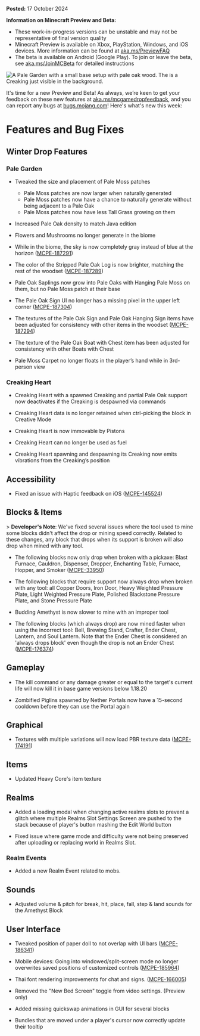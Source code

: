 **Posted:** 17 October 2024

**Information on Minecraft Preview and Beta:**

-   These work-in-progress versions can be unstable and may not be representative of final version quality
-   Minecraft Preview is available on Xbox, PlayStation, Windows, and iOS devices. More information can be found at [aka.ms/PreviewFAQ](https://aka.ms/PreviewFAQ)
-   The beta is available on Android (Google Play). To join or leave the beta, see [aka.ms/JoinMCBeta](https://aka.ms/JoinMCBeta) for detailed instructions

![A Pale Garden with a small base setup with pale oak wood. The is a Creaking just visible in the background.](https://feedback.minecraft.net/hc/article_attachments/31137863479565)

It's time for a new Preview and Beta! As always, we’re keen to get your feedback on these new features at [aka.ms/mcgamedropfeedback](https://aka.ms/mcgamedropfeedback), and you can report any bugs at [bugs.mojang.com](https://bugs.mojang.com/)! Here's what's new this week:

# Features and Bug Fixes

## Winter Drop Features

### Pale Garden

-   Tweaked the size and placement of Pale Moss patches
    
    -   Pale Moss patches are now larger when naturally generated
    -   Pale Moss patches now have a chance to naturally generate without being adjacent to a Pale Oak
    -   Pale Moss patches now have less Tall Grass growing on them
-   Increased Pale Oak density to match Java edition
    
-   Flowers and Mushrooms no longer generate in the biome
    
-   While in the biome, the sky is now completely gray instead of blue at the horizon ([MCPE-187291](https://bugs.mojang.com/browse/MCPE-187291))
    
-   The color of the Stripped Pale Oak Log is now brighter, matching the rest of the woodset ([MCPE-187289](https://bugs.mojang.com/browse/MCPE-187289))
    
-   Pale Oak Saplings now grow into Pale Oaks with Hanging Pale Moss on them, but no Pale Moss patch at their base
    
-   The Pale Oak Sign UI no longer has a missing pixel in the upper left corner ([MCPE-187304](https://bugs.mojang.com/browse/MCPE-187304))
    
-   The textures of the Pale Oak Sign and Pale Oak Hanging Sign items have been adjusted for consistency with other items in the woodset ([MCPE-187294](https://bugs.mojang.com/browse/MCPE-187294))
    
-   The texture of the Pale Oak Boat with Chest item has been adjusted for consistency with other Boats with Chest
    
-   Pale Moss Carpet no longer floats in the player’s hand while in 3rd-person view

### Creaking Heart

-   Creaking Heart with a spawned Creaking and partial Pale Oak support now deactivates if the Creaking is despawned via commands
    
-   Creaking Heart data is no longer retained when ctrl-picking the block in Creative Mode
    
-   Creaking Heart is now immovable by Pistons
    
-   Creaking Heart can no longer be used as fuel
    
-   Creaking Heart spawning and despawning its Creaking now emits vibrations from the Creaking’s position
    

## Accessibility

-   Fixed an issue with Haptic feedback on iOS ([MCPE-145524](https://bugs.mojang.com/browse/MCPE-145524))

## Blocks & Items

\> **Developer's Note**: We've fixed several issues where the tool used to mine some blocks didn't affect the drop or mining speed correctly. Related to these changes, any block that drops when its support is broken will also drop when mined with any tool.

-   The following blocks now only drop when broken with a pickaxe: Blast Furnace, Cauldron, Dispenser, Dropper, Enchanting Table, Furnace, Hopper, and Smoker ([MCPE-33950](https://bugs.mojang.com/browse/MCPE-33950))
    
-   The following blocks that require support now always drop when broken with any tool: all Copper Doors, Iron Door, Heavy Weighted Pressure Plate, Light Weighted Pressure Plate, Polished Blackstone Pressure Plate, and Stone Pressure Plate
    
-   Budding Amethyst is now slower to mine with an improper tool
    
-   The following blocks (which always drop) are now mined faster when using the incorrect tool: Bell, Brewing Stand, Crafter, Ender Chest, Lantern, and Soul Lantern. Note that the Ender Chest is considered an 'always drops block' even though the drop is not an Ender Chest ([MCPE-176374](https://bugs.mojang.com/browse/MCPE-176374))
    

## Gameplay

-   The kill command or any damage greater or equal to the target's current life will now kill it in base game versions below 1.18.20
    
-   Zombified Piglins spawned by Nether Portals now have a 15-second cooldown before they can use the Portal again
    

## Graphical

-   Textures with multiple variations will now load PBR texture data ([MCPE-174191](https://bugs.mojang.com/browse/MCPE-174191))

## Items

-   Updated Heavy Core's item texture 

## Realms

-   Added a loading modal when changing active realms slots to prevent a glitch where multiple Realms Slot Settings Screen are pushed to the stack because of player's button mashing the Edit World button
    
-   Fixed issue where game mode and difficulty were not being preserved after uploading or replacing world in Realms Slot.
    

### Realm Events

-   Added a new Realm Event related to mobs.

## Sounds

-   Adjusted volume & pitch for break, hit, place, fall, step & land sounds for the Amethyst Block

## User Interface

-   Tweaked position of paper doll to not overlap with UI bars ([MCPE-186341](https://bugs.mojang.com/browse/MCPE-186341))
    
-   Mobile devices: Going into windowed/split-screen mode no longer overwrites saved positions of customized controls ([MCPE-185964](https://bugs.mojang.com/browse/MCPE-185964))
    
-   Thai font rendering improvements for chat and signs. ([MCPE-166005](https://bugs.mojang.com/browse/MCPE-166005))
    
-   Removed the "New Bed Screen" toggle from video settings. (Preview only)
    
-   Added missing quickswap animations in GUI for several blocks
    
-   Bundles that are moved under a player's cursor now correctly update their tooltip
    

